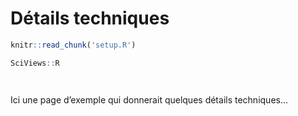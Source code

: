 # Détails techniques {#details}

```r
knitr::read_chunk('setup.R')

SciViews::R
```

```r
```

```r
```

Ici une page d'exemple qui donnerait quelques détails techniques...
